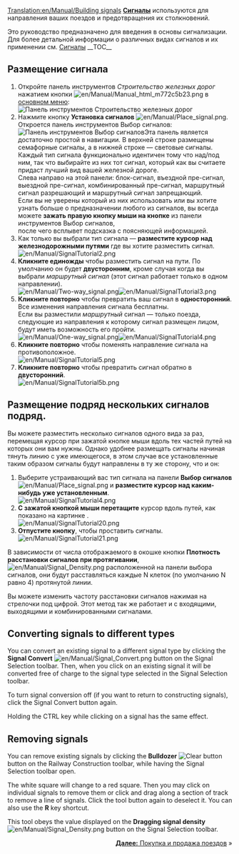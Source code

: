 [[Translation:en/Manual/Building signals]]
{{ru/Перевод|en/Manual/Building signals|40}}
{{ru/Manual/Tutorial/Учебник}}
'''[[ru/Manual/Сигналы|Сигналы]]''' используются для направления ваших поездов и предотвращения их столкновений.

Это руководство предназначено для введения в основы сигнализации. Для более детальной информации о различных видах сигналов и их применении см. [[ru/Manual/Сигналы|Сигналы]]
__TOC__
==Размещение сигнала==
#Откройте панель инструментов ''Строительство железных дорог'' нажатием кнопки [[File:en/Manual/Manual html m772c5b23.png]] в [[ru/Manual/Интерфейс игры#panel-upravleniia|основном меню]]:<br/>[[File:en/Manual/Railroad Construction.png|none|frame|Панель инструментов Строительство железных дорог]]
#Нажмите кнопку '''Установка сигналов''' [[File:en/Manual/Place signal.png]]. Откроется панель инструментов Выбор сигналов:<br/>[[File:en/Manual/Signal Selection.png|none|frame|Панель инструментов Выбор сигналов]]Эта панель является достаточно простой в навигации. В верхней строке размещены семафорные сигналы, а в нижней строке &mdash; световые сигналы.<br /> Каждый тип сигнала функционально идентичен тому что над/под ним, так что выбирайте из них тот сигнал, который как вы считаете придаст лучший вид вашей железной дороге.<br/> Слева направо на этой панели: блок-сигнал, въездной пре-сигнал, выездной пре-сигнал, комбинированный пре-сигнал, маршрутный сигнал разрешающий и маршрутный сигнал запрещающий.<br /> Если вы не уверены который из них использовать или вы хотите узнать больше  о предназначении любого из сигналов, вы всегда можете '''зажать правую кнопку мыши на кнопке''' из панели инструментов Выбор сигналов,<br /> после чего всплывет подсказка с поясняющей информацией.
#Как только вы выбрали тип сигнала &mdash; '''разместите курсор над железнодорожными путями''' где вы хотите разместить сигнал.<br/>[[File:en/Manual/SignalTutorial2.png|none|frame]]
#'''Кликните единожды''' чтобы разместить сигнал на пути. По умолчанию он будет '''двусторонним''', кроме случая когда вы выбрали ''маршрутный сигнал'' (этот сигнал работает только в одном направлении).<br/>[[File:en/Manual/Two-way signal.png|frame|left]][[File:en/Manual/SignalTutorial3.png|none|frame]]
#'''Кликните повторно''' чтобы превратить ваш сигнал в '''односторонний'''. Все изменения направления сигнала бесплатны.<br /> Если вы разместили ''маршрутный'' сигнал &mdash; только поезда, следующие из направления к которому сигнал размещен лицом, будут иметь возможность его пройти. <br/>[[File:en/Manual/One-way signal.png|frame|left]][[File:en/Manual/SignalTutorial4.png|none|frame]]
#'''Кликните повторно''' чтобы поменять направление сигнала на противоположное.<br/>[[File:en/Manual/SignalTutorial5.png|none|frame]]
#'''Кликните повторно''' чтобы превратить сигнал обратно в '''двусторонний'''.<br/>[[File:en/Manual/SignalTutorial5b.png|none|frame]]

== Размещение подряд нескольких сигналов подряд. ==
Вы можете разместить несколько сигналов одного вида за раз, перемещая курсор при зажатой кнопке мыши вдоль тех частей путей на которых они вам нужны. Однако удобнее размещать сигналы начиная тянуть линию с уже имеющегося, в этом случае все установленные таким образом сигналы будут направлены в ту же сторону, что и он:
#Выберите устраивающий вас тип сигнала на панели '''Выбор сигналов''' [[File:en/Manual/Place signal.png]] и '''разместите курсор над каким-нибудь уже установленным'''.<br/>[[File:en/Manual/SignalTutorial4.png|none|frame]]
#'''С зажатой кнопкой мыши перетащите''' курсор вдоль путей, как показано на картинке .<br/>[[File:en/Manual/SignalTutorial20.png|none|frame]]
#'''Отпустите кнопку''', чтобы проставить сигналы.<br/>[[File:en/Manual/SignalTutorial21.png|none|frame]]

В зависимости от числа отображаемого в окошке кнопки '''Плотность расстановки сигналов при протягивании''', [[File:en/Manual/Signal Density.png]] расположенной на панели выбора сигналов, они будут расставляться каждые N клеток (по умолчанию N равно 4) протянутой линии.

Вы можете изменить частоту расстановки сигналов нажимая на стрелочки под цифрой. Этот метод так же работает и с входящими, выходящими и комбинированными сигналами.

== Converting signals to different types ==
You can convert an existing signal to a different signal type by clicking the '''Signal Convert''' [[File:en/Manual/Signal Convert.png]] button on the Signal Selection toolbar. Then, when you click on an existing signal it will be converted free of charge to the signal type selected in the Signal Selection toolbar.

To turn signal conversion off (if you want to return to constructing signals), click the Signal Convert button again.

Holding the CTRL key while clicking on a signal has the same effect.

== Removing signals ==
You can remove existing signals by clicking the '''Bulldozer''' [[File:en/Manual/Toggle clear active.png|Clear button]] button on the Railway Construction toolbar, while having the Signal Selection toolbar open.

The white square will change to a red square. Then you may click on individual signals to remove them or click and drag along a section of track to remove a line of signals. Click the tool button again to deselect it. You can also use the '''R''' key shortcut.

This tool obeys the value displayed on the '''Dragging signal density'''[[File:en/Manual/Signal Density.png]] button on the Signal Selection toolbar.

<span style="float: right">[[ru/Manual/Покупка и продажа поездов|'''Далее:''' Покупка и продажа поездов]] &raquo;</span>